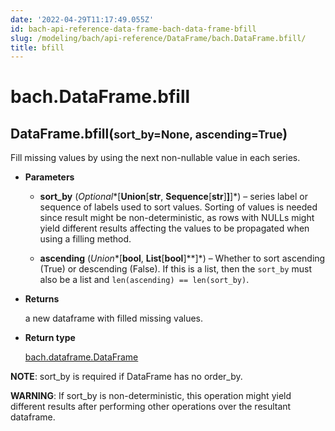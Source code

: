 ```yaml
---
date: '2022-04-29T11:17:49.055Z'
id: bach-api-reference-data-frame-bach-data-frame-bfill
slug: /modeling/bach/api-reference/DataFrame/bach.DataFrame.bfill/
title: bfill
---
```


# bach.DataFrame.bfill

<div class="method">
<h2 class="signature-class"><span class="additional-name">DataFrame.</span><span class="name">bfill(</span><small class="parameter-list"><span class="parameter" id="sort_by">sort_by=None</span>, <span class="parameter" id="ascending">ascending=True</span></small>)</h2>


<div class="content">

Fill missing values by using the next non-nullable value in each series.


* **Parameters**

    
    * **sort_by** (*Optional**[**Union**[**str**, **Sequence**[**str**]**]**]*) – series label or sequence of labels used to sort values.
    Sorting of values is needed since result might be non-deterministic, as rows with NULLs might
    yield different results affecting the values to be propagated when using a filling method.


    * **ascending** (*Union**[**bool**, **List**[**bool**]**]*) – Whether to sort ascending (True) or descending (False). If this is a list, then the
    `sort_by` must also be a list and `len(ascending) == len(sort_by)`.



* **Returns**

    a new dataframe with filled missing values.



* **Return type**

    [bach.dataframe.DataFrame](/docs/modeling/bach/api-reference/DataFrame/bach.DataFrame/#bach.DataFrame)


**NOTE**: sort_by is required if DataFrame has no order_by.

**WARNING**: If sort_by is non-deterministic, this operation might yield different results after
performing other operations over the resultant dataframe.


</div>

</div>
